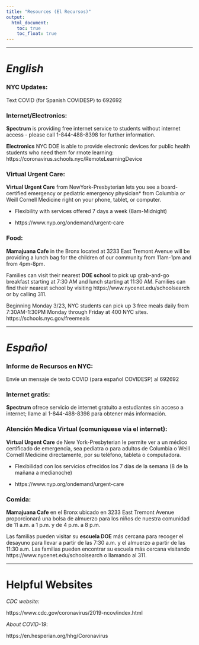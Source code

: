 ```yaml
---
title: "Resources (El Recursos)"
output: 
  html_document:
    toc: true
    toc_float: true
---
```


***

# *English* 

### NYC Updates: 

Text COVID (for Spanish COVIDESP) to 692692

### Internet/Electronics:

**Spectrum** is providing free internet service to students without internet access - please call 1-844-488-8398 for further information.

**Electronics** NYC DOE is able to provide electronic devices for public health students who need them for rmote learning:  https://coronavirus.schools.nyc/RemoteLearningDevice

### Virtual Urgent Care:
**Virtual Urgent Care** from NewYork-Presbyterian lets you see a board-certified emergency or pediatric emergency physician* from Columbia or Weill Cornell Medicine right on your phone, tablet, or computer.

* Flexibility with services offered 7 days a week (8am-Midnight)

* https://www.nyp.org/ondemand/urgent-care 

### Food:

**Mamajuana Cafe** in the Bronx located at 3233 East Tremont Avenue will be providing a lunch bag for the children of our community from 11am-1pm and from 4pm-8pm.

Families can visit their nearest **DOE school** to pick up grab-and-go breakfast starting at 7:30 AM and lunch starting at 11:30 AM. Families can find their nearest school by visiting https://www.nycenet.edu/schoolsearch or by calling 311.

Beginning Monday 3/23, NYC students can pick up 3 free meals daily from 7:30AM-1:30PM Monday through Friday at 400 NYC sites.  https://schools.nyc.gov/freemeals

***

# *Español*

### Informe de Recursos en NYC:

Envíe un mensaje de texto COVID (para español COVIDESP) al 692692

### Internet gratis:

**Spectrum** ofrece servicio de internet gratuito a estudiantes sin acceso a internet; llame al 1-844-488-8398 para obtener más información.

### Atención Medica Virtual (comuníquese vía el internet):

**Virtual Urgent Care** de New York-Presbyterian le permite ver a un médico certificado de emergencia, sea pediatra o para adultos de Columbia o Weill Cornell Medicine directamente, por su teléfono, tableta o computadora.

* Flexibilidad con los servicios ofrecidos los 7 días de la semana (8 de la mañana a medianoche)

* https://www.nyp.org/ondemand/urgent-care

### Comida:

**Mamajuana Cafe** en el Bronx ubicado en 3233 East Tremont Avenue proporcionará una bolsa de almuerzo para los niños de nuestra comunidad de 11 a.m. a 1 p.m. y de 4 p.m. a 8 p.m.

Las familias pueden visitar su **escuela DOE** más cercana para recoger el desayuno para llevar a partir de las 7:30 a.m. y el almuerzo a partir de las 11:30 a.m. Las familias pueden encontrar su escuela más cercana visitando https://www.nycenet.edu/schoolsearch o llamando al 311.

***

# Helpful Websites
*CDC website:*

https://www.cdc.gov/coronavirus/2019-ncov/index.html

*About COVID-19*:

https://en.hesperian.org/hhg/Coronavirus



